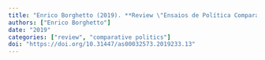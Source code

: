 ```yaml
---
title: "Enrico Borghetto (2019). **Review \"Ensaios de Política Comparada de Giovanni Sartori\"**. *Analise Social*, 233(4), 899--902."
authors: ["Enrico Borghetto"]
date: "2019"
categories: ["review", "comparative politics"]
doi: "https://doi.org/10.31447/as00032573.2019233.13"
---
```

